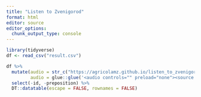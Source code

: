 ```yaml
---
title: "Listen to Zvenigorod"
format: html
editor: source
editor_options: 
  chunk_output_type: console
---
```


```r
library(tidyverse)
df <- read_csv("result.csv")

df %>% 
  mutate(audio = str_c("https://agricolamz.github.io/listen_to_zvenigorod_v/audio/", id, "wav"),
         audio = glue::glue('<audio controls="" preload="none"><source src="{audio}" type="audio/ogg"></audio> ')) %>% 
  select(-id, -preposition) %>% 
  DT::datatable(escape = FALSE, rownames = FALSE)
```


